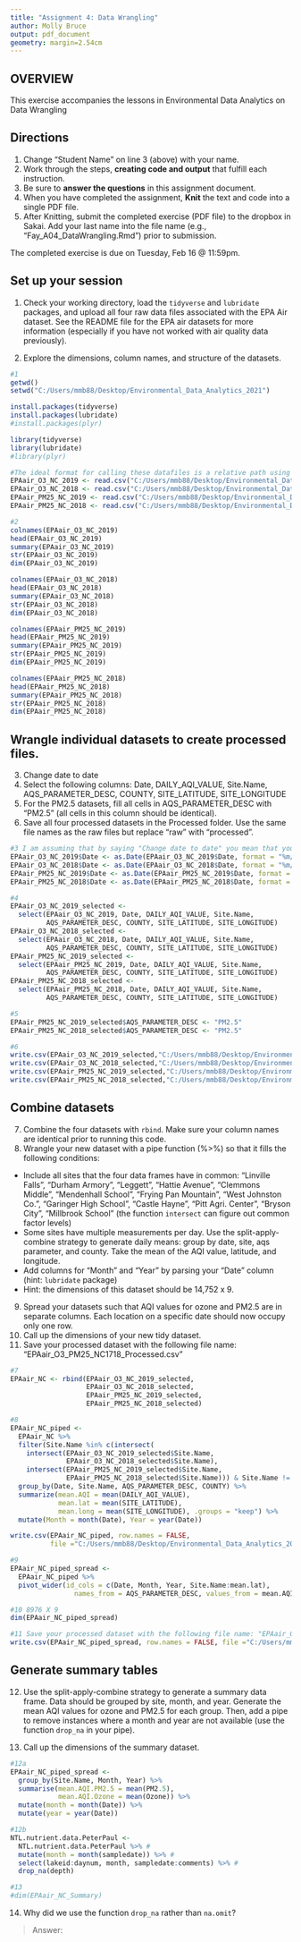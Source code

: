 ```yaml
---
title: "Assignment 4: Data Wrangling"
author: Molly Bruce
output: pdf_document
geometry: margin=2.54cm
---
```


## OVERVIEW

This exercise accompanies the lessons in Environmental Data Analytics on Data Wrangling 

## Directions
1. Change "Student Name" on line 3 (above) with your name.
2. Work through the steps, **creating code and output** that fulfill each instruction.
3. Be sure to **answer the questions** in this assignment document.
4. When you have completed the assignment, **Knit** the text and code into a single PDF file.
5. After Knitting, submit the completed exercise (PDF file) to the dropbox in Sakai. Add your last name into the file name (e.g., "Fay_A04_DataWrangling.Rmd") prior to submission.

The completed exercise is due on Tuesday, Feb 16 @ 11:59pm.

## Set up your session 
1. Check your working directory, load the `tidyverse` and `lubridate` packages, and upload all four raw data files associated with the EPA Air dataset. See the README file for the EPA air datasets for more information (especially if you have not worked with air quality data previously). 

2. Explore the dimensions, column names, and structure of the datasets. 

```r
#1
getwd()
setwd("C:/Users/mmb88/Desktop/Environmental_Data_Analytics_2021")

install.packages(tidyverse)
install.packages(lubridate)
#install.packages(plyr)

library(tidyverse)
library(lubridate)
#library(plyr)

#The ideal format for calling these datafiles is a relative path using the format EPAair_O3_NC_2019 <- read.csv("./Data/Raw/EPAair_O3_NC2019_raw.csv", stringsAsFactors = TRUE) however, this method has thrown errors for me on Assignment 3 and also on this assignment. Therefore, I hard-coded the path, though this isn't ideal. 
EPAair_O3_NC_2019 <- read.csv("C:/Users/mmb88/Desktop/Environmental_Data_Analytics_2021/Data/Raw/EPAair_O3_NC2019_raw.csv")
EPAair_O3_NC_2018 <- read.csv("C:/Users/mmb88/Desktop/Environmental_Data_Analytics_2021/Data/Raw/EPAair_O3_NC2018_raw.csv")
EPAair_PM25_NC_2019 <- read.csv("C:/Users/mmb88/Desktop/Environmental_Data_Analytics_2021/Data/Raw/EPAair_PM25_NC2019_raw.csv")
EPAair_PM25_NC_2018 <- read.csv("C:/Users/mmb88/Desktop/Environmental_Data_Analytics_2021/Data/Raw/EPAair_PM25_NC2018_raw.csv")

#2
colnames(EPAair_O3_NC_2019)
head(EPAair_O3_NC_2019)
summary(EPAair_O3_NC_2019)
str(EPAair_O3_NC_2019)
dim(EPAair_O3_NC_2019)

colnames(EPAair_O3_NC_2018)
head(EPAair_O3_NC_2018)
summary(EPAair_O3_NC_2018)
str(EPAair_O3_NC_2018)
dim(EPAair_O3_NC_2018)

colnames(EPAair_PM25_NC_2019)
head(EPAair_PM25_NC_2019)
summary(EPAair_PM25_NC_2019)
str(EPAair_PM25_NC_2019)
dim(EPAair_PM25_NC_2019)

colnames(EPAair_PM25_NC_2018)
head(EPAair_PM25_NC_2018)
summary(EPAair_PM25_NC_2018)
str(EPAair_PM25_NC_2018)
dim(EPAair_PM25_NC_2018)

```

## Wrangle individual datasets to create processed files.
3. Change date to date
4. Select the following columns: Date, DAILY_AQI_VALUE, Site.Name, AQS_PARAMETER_DESC, COUNTY, SITE_LATITUDE, SITE_LONGITUDE
5. For the PM2.5 datasets, fill all cells in AQS_PARAMETER_DESC with "PM2.5" (all cells in this column should be identical).
6. Save all four processed datasets in the Processed folder. Use the same file names as the raw files but replace "raw" with "processed".

```r
#3 I am assuming that by saying "Change date to date" you mean that you want us to parse the string turned factor into a traditional date object 
EPAair_O3_NC_2019$Date <- as.Date(EPAair_O3_NC_2019$Date, format = "%m/%d/%Y")
EPAair_O3_NC_2018$Date <- as.Date(EPAair_O3_NC_2018$Date, format = "%m/%d/%Y")
EPAair_PM25_NC_2019$Date <- as.Date(EPAair_PM25_NC_2019$Date, format = "%m/%d/%Y")
EPAair_PM25_NC_2018$Date <- as.Date(EPAair_PM25_NC_2018$Date, format = "%m/%d/%Y")

#4 
EPAair_O3_NC_2019_selected <- 
  select(EPAair_O3_NC_2019, Date, DAILY_AQI_VALUE, Site.Name, 
         AQS_PARAMETER_DESC, COUNTY, SITE_LATITUDE, SITE_LONGITUDE)
EPAair_O3_NC_2018_selected <- 
  select(EPAair_O3_NC_2018, Date, DAILY_AQI_VALUE, Site.Name, 
         AQS_PARAMETER_DESC, COUNTY, SITE_LATITUDE, SITE_LONGITUDE)
EPAair_PM25_NC_2019_selected <- 
  select(EPAair_PM25_NC_2019, Date, DAILY_AQI_VALUE, Site.Name, 
         AQS_PARAMETER_DESC, COUNTY, SITE_LATITUDE, SITE_LONGITUDE)
EPAair_PM25_NC_2018_selected <- 
  select(EPAair_PM25_NC_2018, Date, DAILY_AQI_VALUE, Site.Name, 
         AQS_PARAMETER_DESC, COUNTY, SITE_LATITUDE, SITE_LONGITUDE)

#5
EPAair_PM25_NC_2019_selected$AQS_PARAMETER_DESC <- "PM2.5"
EPAair_PM25_NC_2018_selected$AQS_PARAMETER_DESC <- "PM2.5"

#6
write.csv(EPAair_O3_NC_2019_selected,"C:/Users/mmb88/Desktop/Environmental_Data_Analytics_2021/Data/Processed/EPAair_O3_NC2019_processed.csv", row.names = FALSE)
write.csv(EPAair_O3_NC_2018_selected,"C:/Users/mmb88/Desktop/Environmental_Data_Analytics_2021/Data/Processed/EPAair_O3_NC2018_processed.csv", row.names = FALSE)
write.csv(EPAair_PM25_NC_2019_selected,"C:/Users/mmb88/Desktop/Environmental_Data_Analytics_2021/Data/Processed/EPAair_PM25_NC2019_processed.csv", row.names = FALSE)
write.csv(EPAair_PM25_NC_2018_selected,"C:/Users/mmb88/Desktop/Environmental_Data_Analytics_2021/Data/Processed/EPAair_PM25_NC2018_processed.csv", row.names = FALSE)
```

## Combine datasets
7. Combine the four datasets with `rbind`. Make sure your column names are identical prior to running this code. 
8. Wrangle your new dataset with a pipe function (%>%) so that it fills the following conditions: 

* Include all sites that the four data frames have in common: "Linville Falls", "Durham Armory", "Leggett", "Hattie Avenue", "Clemmons Middle", "Mendenhall School", "Frying Pan Mountain", "West Johnston Co.", "Garinger High School", "Castle Hayne", "Pitt Agri. Center", "Bryson City", "Millbrook School" (the function `intersect` can figure out common factor levels)
* Some sites have multiple measurements per day. Use the split-apply-combine strategy to generate daily means: group by date, site, aqs parameter, and county. Take the mean of the AQI value, latitude, and longitude.
* Add columns for "Month" and "Year" by parsing your "Date" column (hint: `lubridate` package)
* Hint: the dimensions of this dataset should be 14,752 x 9.

9. Spread your datasets such that AQI values for ozone and PM2.5 are in separate columns. Each location on a specific date should now occupy only one row.
10. Call up the dimensions of your new tidy dataset.
11. Save your processed dataset with the following file name: "EPAair_O3_PM25_NC1718_Processed.csv"

```r
#7
EPAair_NC <- rbind(EPAair_O3_NC_2019_selected, 
                   EPAair_O3_NC_2018_selected, 
                   EPAair_PM25_NC_2019_selected, 
                   EPAair_PM25_NC_2018_selected)

#8
EPAair_NC_piped <-
  EPAair_NC %>%
  filter(Site.Name %in% c(intersect(
    intersect(EPAair_O3_NC_2019_selected$Site.Name,
              EPAair_O3_NC_2018_selected$Site.Name),
    intersect(EPAair_PM25_NC_2019_selected$Site.Name,
              EPAair_PM25_NC_2018_selected$Site.Name))) & Site.Name != "") %>%
  group_by(Date, Site.Name, AQS_PARAMETER_DESC, COUNTY) %>% 
  summarize(mean.AQI = mean(DAILY_AQI_VALUE), 
            mean.lat = mean(SITE_LATITUDE), 
            mean.long = mean(SITE_LONGITUDE), .groups = "keep") %>%
  mutate(Month = month(Date), Year = year(Date)) 

write.csv(EPAair_NC_piped, row.names = FALSE, 
          file ="C:/Users/mmb88/Desktop/Environmental_Data_Analytics_2021/Data/Processed/EPAair_NC_piped.csv")

#9 
EPAair_NC_piped_spread <- 
  EPAair_NC_piped %>% 
  pivot_wider(id_cols = c(Date, Month, Year, Site.Name:mean.lat),
                names_from = AQS_PARAMETER_DESC, values_from = mean.AQI)

#10 8976 X 9 
dim(EPAair_NC_piped_spread)

#11 Save your processed dataset with the following file name: "EPAair_O3_PM25_NC1718_Processed.csv"
write.csv(EPAair_NC_piped_spread, row.names = FALSE, file ="C:/Users/mmb88/Desktop/Environmental_Data_Analytics_2021/Data/Processed/EPAair_O3_PM25_NC1718_Processed.csv")

```

## Generate summary tables
12. Use the split-apply-combine strategy to generate a summary data frame. Data should be grouped by site, month, and year. Generate the mean AQI values for ozone and PM2.5 for each group. Then, add a pipe to remove instances where a month and year are not available (use the function `drop_na` in your pipe). 

13. Call up the dimensions of the summary dataset.

```r
#12a
EPAair_NC_piped_spread <- 
  group_by(Site.Name, Month, Year) %>%
  summarise(mean.AQI.PM2.5 = mean(PM2.5), 
            mean.AQI.Ozone = mean(Ozone)) %>%
  mutate(month = month(Date)) %>%
  mutate(year = year(Date)) 

#12b
NTL.nutrient.data.PeterPaul <- 
  NTL.nutrient.data.PeterPaul %>% #
  mutate(month = month(sampledate)) %>% #
  select(lakeid:daynum, month, sampledate:comments) %>% # 
  drop_na(depth)

#13
#dim(EPAair_NC_Summary)

```

14. Why did we use the function `drop_na` rather than `na.omit`?

> Answer: 
